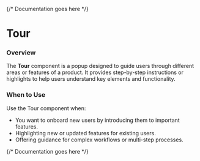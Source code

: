 

<Meta of={TourStories} />

{/* Documentation goes here */}

# Tour

### Overview
The **Tour** component is a popup  designed to guide users through different areas or features of a product. It provides step-by-step instructions or highlights to help users understand key elements and functionality.

### When to Use
Use the Tour component when:
- You want to onboard new users by introducing them to important features.
- Highlighting new or updated features for existing users.
- Offering guidance for complex workflows or multi-step processes.

{/* Documentation goes here */}

<Canvas meta={TourStories.default} />
